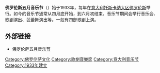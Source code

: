 '''佛罗伦斯五月音乐节'''（{{lang-it|Maggio Musicale Fiorentino}}）始于1933年，每年在[[意大利|意大利]][[托斯卡纳大区|托斯卡纳大区]][[佛罗伦斯|佛罗伦斯]]举行。如今的音乐节通常从四月底开始，到六月初结束。音乐节期间会举行音乐会、歌剧演出、芭蕾舞演出等，一般有四部歌剧上演。

== 外部链接 ==
* [https://web.archive.org/web/20160215165114/http://www.operadifirenze.it/it/ 佛罗伦萨五月音乐节] {{it icon}}
[[Category:佛罗伦萨文化|Category:佛罗伦萨文化]]
[[Category:歌劇音樂節|Category:歌劇音樂節]]
[[Category:意大利音乐节|Category:意大利音乐节]]
[[Category:1933年建立|Category:1933年建立]]